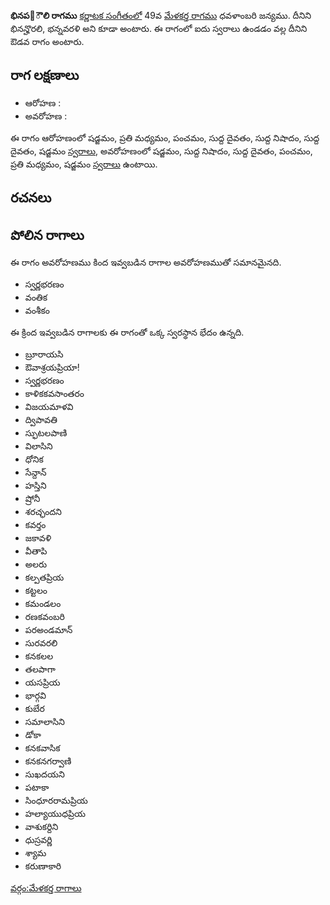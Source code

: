{{Infobox ragam
	| name          	= భినప఩ౌలి
	| synonym	    	= భినన్హొరలి, భన్నవరళి
	| mela          	= 
	| chakra        	= 
	| janaka        	= 
	| type          	= ఔడవ
	| arohanam      	= {{svaraC|S|M2|P|D1|N1|D1|S'}} 
	| avarohanam    	= {{svaraC|S'|N1|D1|P|M2|S}}
	| jeeva         	=
	| chhaya        	=
	| nyasa         	=
	| vishesha      	= 
	| equivalent  		= 
}}
{{కర్ణాటక సంగీత రాగాలు}}
'''భినప఩ౌలి రాగము''' [[కర్ణాటక సంగీతం]]లో 49వ [[మేళకర్త రాగము]] ధవళాంబరి జన్యము. దీనిని భినన్హొరలి, భన్నవరళి అని కూడా అంటారు. ఈ రాగంలో ఐదు స్వరాలు ఉండడం వల్ల దీనిని ఔడవ రాగం అంటారు.


==రాగ లక్షణాలు==


* ఆరోహణ : {{svaraC|S|M2|P|D1|N1|D1|S'}} 
* అవరోహణ : {{svaraC|S'|N1|D1|P|M2|S}}

ఈ రాగం ఆరోహణంలో షడ్జమం, ప్రతి మధ్యమం, పంచమం, సుద్ద దైవతం, సుద్ద నిషాదం, సుద్ద దైవతం, షడ్జమం [[స్వరాలు]], అవరోహణంలో షడ్జమం, సుద్ద నిషాదం, సుద్ద దైవతం, పంచమం, ప్రతి మధ్యమం, షడ్జమం [[స్వరాలు]] ఉంటాయి.

==రచనలు==



==పోలిన రాగాలు==
ఈ రాగం అవరోహణము కింద ఇవ్వబడిన రాగాల అవరోహణముతో సమానమైనది.
* స్వర్ణభరణం
* వంతిక
* వంశీకం

ఈ క్రింద ఇవ్వబడిన రాగాలకు ఈ రాగంతో ఒక్క స్వరస్థాన భేదం ఉన్నది.
* బ్రూరాయసి
* ఔవాశ్రయప్రియా!
* స్వర్ణభరణం
* కాళికకవసాంతరం
* విజయమాళవి
* ద్విపావతి
* స్ఫుటలపాణి
* విలాసిని
* ధోనిక
* సేన్దాన్
* హస్తిని
* ష్రోనీ
* శరచ్ఛందని
* కవర్తం
* జకావళి
* వీతాపి
* అలరు
* కల్పతప్రియ
* కట్టలం
* కమండలం
* రణకవంబరి
* పరఅండమాన్
* సురవరలి
* కనకలల
* తలపాగా
* యసప్రియ
* భార్గవి
* కుబేర
* సమాలాసిని
* డోకా
* కనకవాసిక
* కనకనగర్వాణి
* సుఖదయని
* పటాకా
* సింధూరరామప్రియ
* హల్యాయుధప్రియ
* వాశుకర్దిని
* ధుస్రవర్ణి
* శ్యామ
* కరుణాకారి



[[వర్గం:మేళకర్త రాగాలు]]